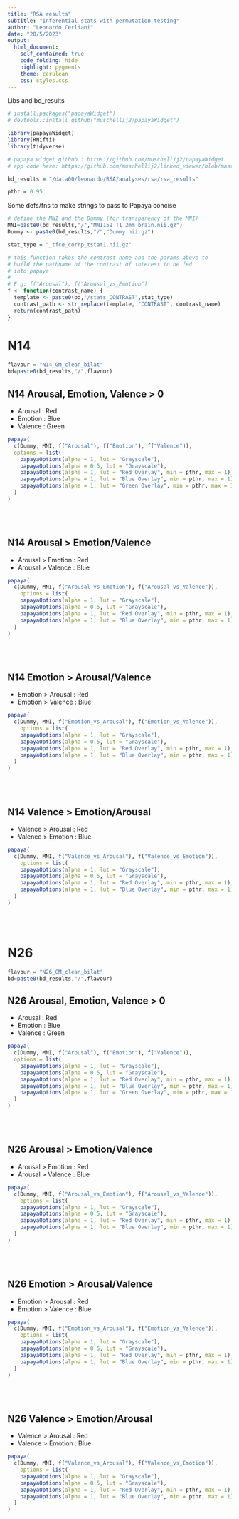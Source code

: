 ```yaml
---
title: "RSA results"
subtitle: "Inferential stats with permutation testing"
author: "Leonardo Cerliani"
date: "20/5/2023"
output:
  html_document:
    self_contained: true
    code_folding: hide
    highlight: pygments
    theme: cerulean
    css: styles.css
---
```


Libs and bd_results
```r
# install.packages("papayaWidget")
# devtools::install_github("muschellij2/papayaWidget")

library(papayaWidget)
library(RNifti)
library(tidyverse)

# papaya widget github : https://github.com/muschellij2/papayaWidget
# app code here: https://github.com/muschellij2/linked_viewer/blob/master/app.R

bd_results = "/data00/leonardo/RSA/analyses/rsa/rsa_results"

pthr = 0.95

```


Some defs/fns to make strings to pass to Papaya concise
```r
# define the MNI and the Dummy (for transparency of the MNI)
MNI=paste0(bd_results,"/","MNI152_T1_2mm_brain.nii.gz")
Dummy <- paste0(bd_results,"/","Dummy.nii.gz")

stat_type = "_tfce_corrp_tstat1.nii.gz"

# this function takes the contrast name and the params above to
# build the pathname of the contrast of interest to be fed
# into papaya
#
# E.g: f("Arousal"); f("Arousal_vs_Emotion")
f <- function(contrast_name) {
  template <- paste0(bd,"/stats_CONTRAST",stat_type)
  contrast_path <- str_replace(template, "CONTRAST", contrast_name)
  return(contrast_path)
}
```


# N14
```r
flavour = "N14_GM_clean_bilat"
bd=paste0(bd_results,"/",flavour)
```


## N14 Arousal, Emotion, Valence > 0
- Arousal : Red
- Emotion : Blue
- Valence : Green
```r

papaya(
  c(Dummy, MNI, f("Arousal"), f("Emotion"), f("Valence")),
  options = list(
    papayaOptions(alpha = 1, lut = "Grayscale"),
    papayaOptions(alpha = 0.5, lut = "Grayscale"),
    papayaOptions(alpha = 1, lut = "Red Overlay", min = pthr, max = 1),
    papayaOptions(alpha = 1, lut = "Blue Overlay", min = pthr, max = 1),
    papayaOptions(alpha = 1, lut = "Green Overlay", min = pthr, max = 1)
  )
)

```

<br><br>

## N14 Arousal > Emotion/Valence
- Arousal > Emotion : Red
- Arousal > Valence : Blue
```r

papaya(
  c(Dummy, MNI, f("Arousal_vs_Emotion"), f("Arousal_vs_Valence")),
    options = list(
    papayaOptions(alpha = 1, lut = "Grayscale"),
    papayaOptions(alpha = 0.5, lut = "Grayscale"),
    papayaOptions(alpha = 1, lut = "Red Overlay", min = pthr, max = 1),
    papayaOptions(alpha = 1, lut = "Blue Overlay", min = pthr, max = 1)
  )
)

```

<br><br>

## N14 Emotion > Arousal/Valence
- Emotion > Arousal : Red
- Emotion > Valence : Blue
```r

papaya(
  c(Dummy, MNI, f("Emotion_vs_Arousal"), f("Emotion_vs_Valence")),
    options = list(
    papayaOptions(alpha = 1, lut = "Grayscale"),
    papayaOptions(alpha = 0.5, lut = "Grayscale"),
    papayaOptions(alpha = 1, lut = "Red Overlay", min = pthr, max = 1),
    papayaOptions(alpha = 1, lut = "Blue Overlay", min = pthr, max = 1)
  )
)

```



<br><br>

## N14 Valence > Emotion/Arousal
- Valence > Arousal : Red
- Valence > Emotion : Blue
```r

papaya(
  c(Dummy, MNI, f("Valence_vs_Arousal"), f("Valence_vs_Emotion")),
    options = list(
    papayaOptions(alpha = 1, lut = "Grayscale"),
    papayaOptions(alpha = 0.5, lut = "Grayscale"),
    papayaOptions(alpha = 1, lut = "Red Overlay", min = pthr, max = 1),
    papayaOptions(alpha = 1, lut = "Blue Overlay", min = pthr, max = 1)
  )
)

```














<br><br>

# N26
```r
flavour = "N26_GM_clean_bilat"
bd=paste0(bd_results,"/",flavour)
```


## N26 Arousal, Emotion, Valence > 0
- Arousal : Red
- Emotion : Blue
- Valence : Green
```r

papaya(
  c(Dummy, MNI, f("Arousal"), f("Emotion"), f("Valence")),
  options = list(
    papayaOptions(alpha = 1, lut = "Grayscale"),
    papayaOptions(alpha = 0.5, lut = "Grayscale"),
    papayaOptions(alpha = 1, lut = "Red Overlay", min = pthr, max = 1),
    papayaOptions(alpha = 1, lut = "Blue Overlay", min = pthr, max = 1),
    papayaOptions(alpha = 1, lut = "Green Overlay", min = pthr, max = 1)
  )
)

```

<br><br>

## N26 Arousal > Emotion/Valence
- Arousal > Emotion : Red
- Arousal > Valence : Blue
```r

papaya(
  c(Dummy, MNI, f("Arousal_vs_Emotion"), f("Arousal_vs_Valence")),
    options = list(
    papayaOptions(alpha = 1, lut = "Grayscale"),
    papayaOptions(alpha = 0.5, lut = "Grayscale"),
    papayaOptions(alpha = 1, lut = "Red Overlay", min = pthr, max = 1),
    papayaOptions(alpha = 1, lut = "Blue Overlay", min = pthr, max = 1)
  )
)

```

<br><br>

## N26 Emotion > Arousal/Valence
- Emotion > Arousal : Red
- Emotion > Valence : Blue
```r

papaya(
  c(Dummy, MNI, f("Emotion_vs_Arousal"), f("Emotion_vs_Valence")),
    options = list(
    papayaOptions(alpha = 1, lut = "Grayscale"),
    papayaOptions(alpha = 0.5, lut = "Grayscale"),
    papayaOptions(alpha = 1, lut = "Red Overlay", min = pthr, max = 1),
    papayaOptions(alpha = 1, lut = "Blue Overlay", min = pthr, max = 1)
  )
)

```



<br><br>

## N26 Valence > Emotion/Arousal
- Valence > Arousal : Red
- Valence > Emotion : Blue
```r

papaya(
  c(Dummy, MNI, f("Valence_vs_Arousal"), f("Valence_vs_Emotion")),
    options = list(
    papayaOptions(alpha = 1, lut = "Grayscale"),
    papayaOptions(alpha = 0.5, lut = "Grayscale"),
    papayaOptions(alpha = 1, lut = "Red Overlay", min = pthr, max = 1),
    papayaOptions(alpha = 1, lut = "Blue Overlay", min = pthr, max = 1)
  )
)

```






















